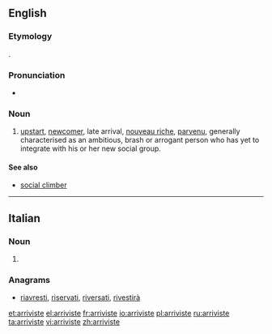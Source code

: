 ==English==

===Etymology===
{{etyl|fr|en}} {{term|arriviste|lang=fr}}.

===Pronunciation===
* {{IPA|/ˌæ.ɹɪˈviːst/}}

===Noun===
{{en-noun}}

# [[upstart]], [[newcomer]], late arrival, [[nouveau riche]], [[parvenu]], generally characterised as an ambitious, brash or arrogant person who has yet to integrate with his or her new social group.

====See also====
* [[social climber]]

----

==Italian==

===Noun===
{{head|it}} {{f}}

# {{plural of|arrivista|lang=it}}

===Anagrams===
* [[riavresti#Italian|riavresti]], [[riservati#Italian|riservati]], [[riversati#Italian|riversati]], [[rivestirà#Italian|rivestirà]]

[[et:arriviste]]
[[el:arriviste]]
[[fr:arriviste]]
[[io:arriviste]]
[[pl:arriviste]]
[[ru:arriviste]]
[[ta:arriviste]]
[[vi:arriviste]]
[[zh:arriviste]]